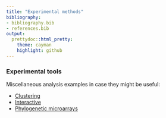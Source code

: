 ```yaml
---
title: "Experimental methods"
bibliography: 
- bibliography.bib
- references.bib
output: 
  prettydoc::html_pretty:
    theme: cayman
    highlight: github
---
```

<!--
  %\VignetteEngine{knitr::rmarkdown}
  %\VignetteIndexEntry{microbiome tutorial - Experimental}
  %\usepackage[utf8]{inputenc}
  %\VignetteEncoding{UTF-8}  
-->


### Experimental tools

Miscellaneous analysis examples in case they might be useful:

* [Clustering](Clustering.html)
* [Interactive](Interactive.html)
* [Phylogenetic microarrays](HITChip..html)

